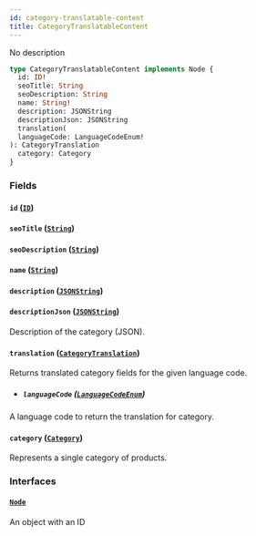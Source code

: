 ```yaml
---
id: category-translatable-content
title: CategoryTranslatableContent
---
```



No description

```graphql
type CategoryTranslatableContent implements Node {
  id: ID!
  seoTitle: String
  seoDescription: String
  name: String!
  description: JSONString
  descriptionJson: JSONString
  translation(
  languageCode: LanguageCodeEnum!
): CategoryTranslation
  category: Category
}
```


### Fields

#### `id` ([`ID`](../../../developer/api-reference/scalars/id))




#### `seoTitle` ([`String`](../../../developer/api-reference/scalars/string))




#### `seoDescription` ([`String`](../../../developer/api-reference/scalars/string))




#### `name` ([`String`](../../../developer/api-reference/scalars/string))




#### `description` ([`JSONString`](../../../developer/api-reference/scalars/jsonstring))




#### `descriptionJson` ([`JSONString`](../../../developer/api-reference/scalars/jsonstring))

Description of the category (JSON).


#### `translation` ([`CategoryTranslation`](../../../developer/api-reference/objects/category-translation))

Returns translated category fields for the given language code.
- ##### `languageCode` ([`LanguageCodeEnum`](../../../developer/api-reference/enums/language-code-enum))

A language code to return the translation for category.


#### `category` ([`Category`](../../../developer/api-reference/objects/category))

Represents a single category of products.


### Interfaces

#### [`Node`](../../../developer/api-reference/interfaces/node) 

An object with an ID




